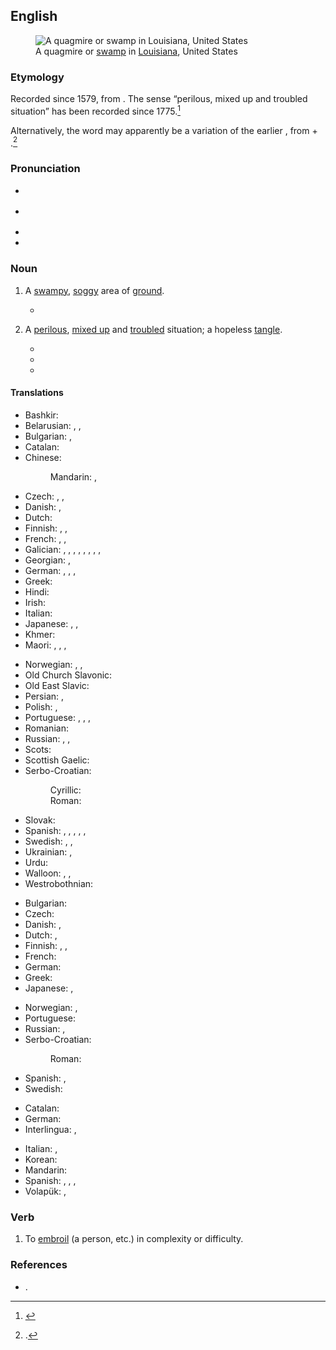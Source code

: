 ==English==
{{was wotd|2016|June|7}}
{{wikipedia}}
[[File:Louisiana Swamp 2 (8729909022).jpg|thumb|A quagmire or [[swamp#Noun|swamp]] in [[Louisiana]], United States]]

===Etymology===
Recorded since 1579, from {{af|en|quag|mire}}. The sense “perilous, mixed up and troubled situation” has been recorded since 1775.<ref>{{R:Online Etymology Dictionary}}</ref>

Alternatively, the word may apparently be a variation of the earlier {{m|en|quakemire}}, from {{m|en|quake}} + {{m|en|mire}}.<ref>{{R:Century 1911}}.</ref>

===Pronunciation===
* {{a|RP}} {{IPA|en|/ˈkwɒɡ.maɪə(ɹ)/}}
* {{a|GA}} {{IPA|en|/ˈkwæɡ.maɪəɹ/}}
* {{audio|en|en-au-quagmire.ogg|Audio (AU)}}
* {{hyphenation|en|quag|mire}}

===Noun===
{{en-noun}}

# A [[swampy]], [[soggy]] area of [[ground]].
#: {{synonyms|en|marsh|marshland|mire|quag}}
#: {{ux|en|That '''quagmire''' regularly ‘swallows’ caught-up hikers’ boots}}
#* {{quote-book|1=en|year=1887|author=H. Rider Haggard|authorlink=H. Rider Haggard|title=She: A History of Adventure|url=http://www.gutenberg.org/files/3155/3155-0.txt|passage=Never did I see a more dreary and depressing scene. Miles on miles of '''quagmire''', varied only by bright green strips of comparatively solid ground, and by deep and sullen pools fringed with tall rushes, in which the bitterns boomed and the frogs croaked incessantly: miles on miles of it without a break, unless the fever fog can be called a break.}}
# {{lb|en|figuratively}} A [[perilous]], [[mixed up]] and [[troubled]] situation; a hopeless [[tangle]].
#: {{syn|en|predicament|Thesaurus:difficult situation}}
#: {{ux|en|The paperwork got lost in a '''quagmire''' of bureaucracy.}}
#: {{ux|en|Those election results are a '''quagmire''' for any coalition except one of national union}}
#* {{quote-book|en|year=1834|author={{w|Letitia Elizabeth Landon}}|title=Francesca Carrara|volume=1|page=168-169|text="And what was this, my beloved brother, but a vain yielding to unbridled imagination, which, like a spring confined to one spot, collects its pure clear waters, and in at once a beauty and a blessing; but which, allowed to spread abroad in every direction, oozes through the marshy earth, becomes stagnant, and is habited by the loathsome reptile. That which would have been a green haunt, with its fair fountain, is a dreary and useless '''quagmire'''. Is it not thus with the mind, Guido?"}}
#* {{quote-web|en|author=Danette Chavez|title=Campaigns are Waged On and Off the ''[[w:Game of Thrones|Game Of Thrones]]'' Battlefield (Newbies)|archiveurl=https://web.archive.org/web/20210128115426/https://tv.avclub.com/campaigns-are-waged-on-and-off-the-game-of-thrones-batt-1834536681|archivedate=28 January 2021|work={{w|The A.V. Club}}|date=5 May 2019|passage=I’ve had my doubts about Daenerys’ ability to rule, inspired in part by the '''quagmire''' in Meereen. Still, this feels like a precipitous decline. The queen of sobriquets has always been power hungry.}}
#* {{quote-journal|en|author=Stephen Marche|title=The Algorithm That Could Take Us Inside Shakespeare’s Mind|work=The New York Times|date=2021-11-24|url=https://www.nytimes.com/2021/11/24/books/review/shakespeare-cohere-natural-language-processing.html|issn=0362-4331|passage=The only way to know Shakespeare is through his works, and his works are textual '''quagmires'''.}}

====Translations====
{{trans-top|swampy ground}}
* Bashkir: {{t|ba|һаҙ}}
* Belarusian: {{t|be|бало́та|n}}, {{t|be|дры́гва|f}}, {{t+|be|ба́гна|n}}
* Bulgarian: {{t+|bg|треса́вище|n}}, {{t+|bg|мочур|m}}
* Catalan: {{t+|ca|pantà|m}}
* Chinese:
*: Mandarin: {{t+|cmn|沼澤}}, {{t+|cmn|沼泽|tr=zhǎozé}}
* Czech: {{t+|cs|bažina|f}}, {{t|cs|močál|m}}, {{t|cs|třasovisko|n}}
* Danish: {{t+|da|sump|c}}, {{t|da|dynd|n}}
* Dutch: {{qualifier|land}} {{t+|nl|moeras|n}}
* Finnish: {{t+|fi|hete}}, {{t|fi|hetteikkö}}, {{t+|fi|jorpakko}}
* French: {{t+|fr|bourbier|m}}, {{t+|fr|marais|m}}, {{t+|fr|marécage|m}}
* Galician: {{t+|gl|groto|m}}, {{t|gl|aluteiro|m}}, {{t+|gl|lamazal|m}}, {{t|gl|tremoeiro|m}}, {{t|gl|chagorza|f}}, {{t+|gl|toleiro|m}}, {{t|gl|sapale|m}}, {{t|gl|foroncho|m}}, {{t+|gl|bulleiro|m}}
* Georgian: {{t|ka|ჭაობი}}, {{t|ka|ჭანჭრობი}}
* German: {{t+|de|Sumpf|m}}, {{t+|de|Morast|m}}, {{t|de|Morastboden|m}}, {{t|de|Sumpfboden|m}}
* Greek: {{t+|el|βάλτος|m}}
* Hindi: {{t+|hi|दलदल|m}}
* Irish: {{t|ga|bogach|m}}
* Italian: {{t+|it|pantano|m}}
* Japanese: {{t|ja|泥濘|tr=[[ぬかるみ]], nukarumi}} {{qualifier|colloquial}}, {{t|ja|沼地|tr=ぬまち, numachi}} {{qualifier|type of a land}}, {{t+|ja|湿地|tr=しっち, shitchi}}
* Khmer: {{t|km|ភក់ជ្រៅ|tr=pʰʊək crɨv}}
* Maori: {{t|mi|powharu}}, {{t|mi|wharu}}, {{t|mi|oru}}, {{t|mi|poharu}}
{{trans-mid}}
* Norwegian: {{t|no|myr|f}}, {{t+|no|sump|n}}, {{t+|no|sump|n}}
* Old Church Slavonic: {{t|cu|блато|n}}
* Old East Slavic: {{t|orv|болото|n}}
* Persian: {{t+|fa|باتلاق|tr=bâtlâq}}, {{t+|fa|خلاب|tr=xalâb}}
* Polish: {{t+|pl|bagno|n}}, {{t+|pl|trzęsawisko|n}}
* Portuguese: {{t+|pt|pântano|m}}, {{t+|pt|charco|m}}, {{t+|pt|brejo|m}}, {{t+|pt|paul|m}}
* Romanian: {{t+|ro|mlaștină|f}}
* Russian: {{t+|ru|боло́то|n}}, {{t+|ru|топь|f}}, {{t+|ru|тряси́на|f}}
* Scots: {{t|sco|champ}}
* Scottish Gaelic: {{t|gd|boglach|f}}
* Serbo-Croatian: {{t+|sh|močvara|f}}
*: Cyrillic: {{t|sh|бла̏то|n}}
*: Roman: {{t+|sh|blȁto|n}}
* Slovak: {{t|sk|močiar|m}}
* Spanish: {{t+|es|pantano|m}}, {{t+|es|ciénaga|f}}, {{t+|es|tremedal|m}}, {{t+|es|cenagal|m}}, {{t|es|barrizal|m}}, {{t+|es|lamedal|m}}
* Swedish: {{t+|sv|gungfly}}, {{t+|sv|moras}}, {{t+|sv|sumpmark}}
* Ukrainian: {{t|uk|трясови́на|f}}, {{t+|uk|боло́то|n}}
* Urdu: {{t|ur|دلدل|m|tr=daldal}}
* Walloon: {{t|wa|bourbî|m}}, {{t+|wa|wachisse|m}}, {{t+|wa|maraexhe|m|f}}
* Westrobothnian: {{t|gmq-bot|dôvahôḷ|n}}
{{trans-bottom}}

{{trans-top|perilous, mixed up and troubled situation}}
* Bulgarian: {{t|bg|затруднено положение}}
* Czech: {{t+|cs|šlamastyka|f}}
* Danish: {{t|da|dynd|n}}, {{t|da|hængedynd|n}}
* Dutch: {{t+|nl|moeras|n}}, {{t+|nl|drijfzand|n}}
* Finnish: {{t+|fi|sokkelo}}, {{t|fi|syöverit|p}}, {{t|fi|kiipeli}}
* French: {{t+|fr|bourbier|m}}
* German: {{t+|de|Zwickmühle|f}}
* Greek: {{t+|el|τέλμα|n}}
* Japanese: {{t+|ja|苦境|tr=kukyō}}, {{t+|ja|窮地|tr=kyūchi}}
{{trans-mid}}
* Norwegian: {{t|no|hengemyr|f}}, {{t|no|kvikksand|f}}
* Portuguese: {{t+|pt|confusão|f}}
* Russian: {{t+|ru|тряси́на|f}}, {{t+|ru|боло́то|n}}
* Serbo-Croatian:
*: Roman: {{t|sh|živi pijesak}}
* Spanish: {{t+|es|dilema|m}}, {{t+|es|apuro|m}}
* Swedish: {{t+|sv|träsk}}
{{trans-bottom}}

{{checktrans-top}}
* Catalan: {{t+check|ca|pantà|m}}
* German: {{t+check|de|Sumpf|m}}
* Interlingua: {{t-check|ia|palude}}, {{t-check|ia|fangositate}}
{{trans-mid}}
* Italian: {{t+check|it|pantano|m}}, {{t+check|it|ginepraio|m}}
* Korean: {{t+check|ko|곤경}}
* Mandarin: {{t+check|cmn|泥沼|tr=ní zhǎo}}
* Spanish: {{t+check|es|pantano|m}}, {{t+check|es|tremedal|m}}, {{t+check|es|cenagal|m}}, {{t-check|es|barrizal|m}}
* Volapük: {{t+check|vo|maräd}}, {{t+check|vo|lulak}}
{{trans-bottom}}

===Verb===
{{en-verb}}

# {{lb|en|transitive}} To [[embroil]] (a person, etc.) in complexity or difficulty.

===References===
<references/>
* {{R:OneLook}}.